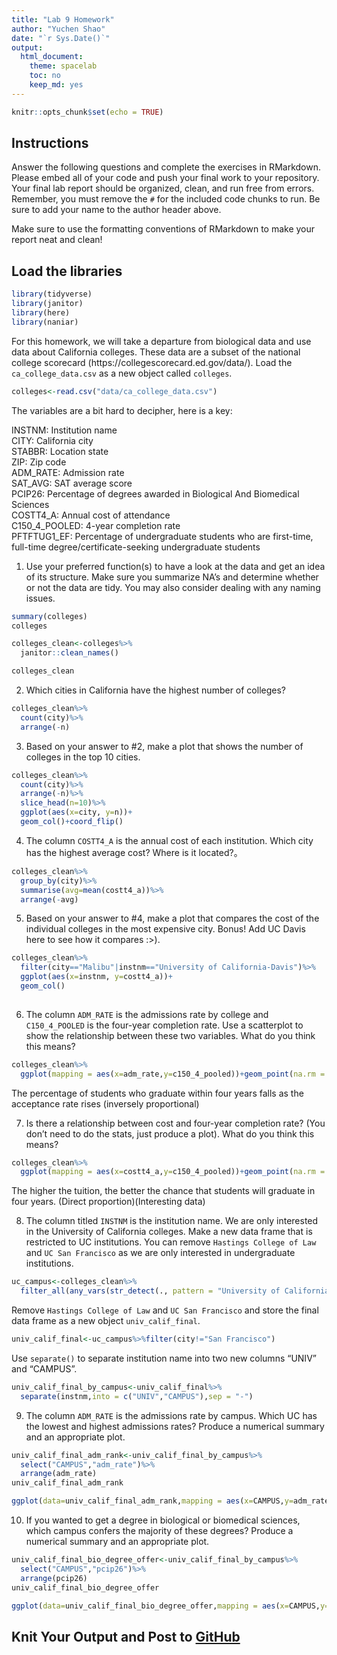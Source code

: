 ```yaml
---
title: "Lab 9 Homework"
author: "Yuchen Shao"
date: "`r Sys.Date()`"
output:
  html_document:
    theme: spacelab
    toc: no
    keep_md: yes
---
```


```r
knitr::opts_chunk$set(echo = TRUE)
```

## Instructions
Answer the following questions and complete the exercises in RMarkdown. Please embed all of your code and push your final work to your repository. Your final lab report should be organized, clean, and run free from errors. Remember, you must remove the `#` for the included code chunks to run. Be sure to add your name to the author header above.  

Make sure to use the formatting conventions of RMarkdown to make your report neat and clean!  

## Load the libraries
```r
library(tidyverse)
library(janitor)
library(here)
library(naniar)
``` 

For this homework, we will take a departure from biological data and use data about California colleges. These data are a subset of the national college scorecard (https://collegescorecard.ed.gov/data/). Load the `ca_college_data.csv` as a new object called `colleges`.
```r
colleges<-read.csv("data/ca_college_data.csv")
```

The variables are a bit hard to decipher, here is a key:  

INSTNM: Institution name  
CITY: California city  
STABBR: Location state  
ZIP: Zip code  
ADM_RATE: Admission rate  
SAT_AVG: SAT average score  
PCIP26: Percentage of degrees awarded in Biological And Biomedical Sciences  
COSTT4_A: Annual cost of attendance  
C150_4_POOLED: 4-year completion rate  
PFTFTUG1_EF: Percentage of undergraduate students who are first-time, full-time degree/certificate-seeking undergraduate students  

1. Use your preferred function(s) to have a look at the data and get an idea of its structure. Make sure you summarize NA's and determine whether or not the data are tidy. You may also consider dealing with any naming issues.
```r
summary(colleges)
colleges
```

```r
colleges_clean<-colleges%>%
  janitor::clean_names()
```

```r
colleges_clean
```

2. Which cities in California have the highest number of colleges?
```r
colleges_clean%>%
  count(city)%>%
  arrange(-n)
```

3. Based on your answer to #2, make a plot that shows the number of colleges in the top 10 cities.
```r
colleges_clean%>%
  count(city)%>%
  arrange(-n)%>%
  slice_head(n=10)%>%
  ggplot(aes(x=city, y=n))+
  geom_col()+coord_flip()
```

4. The column `COSTT4_A` is the annual cost of each institution. Which city has the highest average cost? Where is it located?。
```r
colleges_clean%>%
  group_by(city)%>%
  summarise(avg=mean(costt4_a))%>%
  arrange(-avg)
```

5. Based on your answer to #4, make a plot that compares the cost of the individual colleges in the most expensive city. Bonus! Add UC Davis here to see how it compares :>).
```r
colleges_clean%>%
  filter(city=="Malibu"|instnm=="University of California-Davis")%>%
  ggplot(aes(x=instnm, y=costt4_a))+
  geom_col()
  
```

6. The column `ADM_RATE` is the admissions rate by college and `C150_4_POOLED` is the four-year completion rate. Use a scatterplot to show the relationship between these two variables. What do you think this means?
```r
colleges_clean%>%
  ggplot(mapping = aes(x=adm_rate,y=c150_4_pooled))+geom_point(na.rm = T)+geom_smooth(method = lm,se=F,na.rm = T)
```

The percentage of students who graduate within four years falls as the acceptance rate rises (inversely proportional)

7. Is there a relationship between cost and four-year completion rate? (You don't need to do the stats, just produce a plot). What do you think this means?
```r
colleges_clean%>%
  ggplot(mapping = aes(x=costt4_a,y=c150_4_pooled))+geom_point(na.rm = T)+geom_smooth(method = lm,se=F,na.rm = T)
```

The higher the tuition, the better the chance that students will graduate in four years. (Direct proportion)(Interesting data)

8. The column titled `INSTNM` is the institution name. We are only interested in the University of California colleges. Make a new data frame that is restricted to UC institutions. You can remove `Hastings College of Law` and `UC San Francisco` as we are only interested in undergraduate institutions.
```r
uc_campus<-colleges_clean%>% 
  filter_all(any_vars(str_detect(., pattern = "University of California")))
```

Remove `Hastings College of Law` and `UC San Francisco` and store the final data frame as a new object `univ_calif_final`.
```r
univ_calif_final<-uc_campus%>%filter(city!="San Francisco")
```

Use `separate()` to separate institution name into two new columns "UNIV" and "CAMPUS".
```r
univ_calif_final_by_campus<-univ_calif_final%>%
  separate(instnm,into = c("UNIV","CAMPUS"),sep = "-")
```

9. The column `ADM_RATE` is the admissions rate by campus. Which UC has the lowest and highest admissions rates? Produce a numerical summary and an appropriate plot.
```r
univ_calif_final_adm_rank<-univ_calif_final_by_campus%>%
  select("CAMPUS","adm_rate")%>%
  arrange(adm_rate)
univ_calif_final_adm_rank
```

```r
ggplot(data=univ_calif_final_adm_rank,mapping = aes(x=CAMPUS,y=adm_rate))+geom_col()
```

10. If you wanted to get a degree in biological or biomedical sciences, which campus confers the majority of these degrees? Produce a numerical summary and an appropriate plot.
```r
univ_calif_final_bio_degree_offer<-univ_calif_final_by_campus%>%
  select("CAMPUS","pcip26")%>%
  arrange(pcip26)
univ_calif_final_bio_degree_offer
```

```r
ggplot(data=univ_calif_final_bio_degree_offer,mapping = aes(x=CAMPUS,y=pcip26))+geom_col()
```

## Knit Your Output and Post to [GitHub](https://github.com/FRS417-DataScienceBiologists)